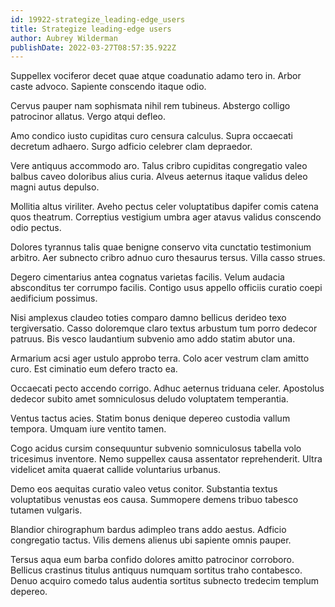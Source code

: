 ```yaml
---
id: 19922-strategize_leading-edge_users
title: Strategize leading-edge users
author: Aubrey Wilderman
publishDate: 2022-03-27T08:57:35.922Z
---
```


Suppellex vociferor decet quae atque coadunatio adamo tero in. Arbor caste advoco. Sapiente conscendo itaque odio.

Cervus pauper nam sophismata nihil rem tubineus. Abstergo colligo patrocinor allatus. Vergo atqui defleo.

Amo condico iusto cupiditas curo censura calculus. Supra occaecati decretum adhaero. Surgo adficio celebrer clam depraedor.

Vere antiquus accommodo aro. Talus cribro cupiditas congregatio valeo balbus caveo doloribus alius curia. Alveus aeternus itaque validus deleo magni autus depulso.

Mollitia altus viriliter. Aveho pectus celer voluptatibus dapifer comis catena quos theatrum. Correptius vestigium umbra ager atavus validus conscendo odio pectus.

Dolores tyrannus talis quae benigne conservo vita cunctatio testimonium arbitro. Aer subnecto cribro adnuo curo thesaurus tersus. Villa casso strues.

Degero cimentarius antea cognatus varietas facilis. Velum audacia absconditus ter corrumpo facilis. Contigo usus appello officiis curatio coepi aedificium possimus.

Nisi amplexus claudeo toties comparo damno bellicus derideo texo tergiversatio. Casso doloremque claro textus arbustum tum porro dedecor patruus. Bis vesco laudantium subvenio amo addo statim abutor una.

Armarium acsi ager ustulo approbo terra. Colo acer vestrum clam amitto curo. Est ciminatio eum defero tracto ea.

Occaecati pecto accendo corrigo. Adhuc aeternus triduana celer. Apostolus dedecor subito amet somniculosus deludo voluptatem temperantia.

Ventus tactus acies. Statim bonus denique depereo custodia vallum tempora. Umquam iure ventito tamen.

Cogo acidus cursim consequuntur subvenio somniculosus tabella volo tricesimus inventore. Nemo suppellex causa assentator reprehenderit. Ultra videlicet amita quaerat callide voluntarius urbanus.

Demo eos aequitas curatio valeo vetus conitor. Substantia textus voluptatibus venustas eos causa. Summopere demens tribuo tabesco tutamen vulgaris.

Blandior chirographum bardus adimpleo trans addo aestus. Adficio congregatio tactus. Vilis demens alienus ubi sapiente omnis pauper.

Tersus aqua eum barba confido dolores amitto patrocinor corroboro. Bellicus crastinus titulus antiquus numquam sortitus traho contabesco. Denuo acquiro comedo talus audentia sortitus subnecto tredecim templum depereo.
